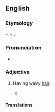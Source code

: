 ==English==

===Etymology===
{{etyl|grc}} {{term|κῦμα|tr=kuma||wave|sc=polytonic|lang=grc}} + {{term|τρίχινος|tr=trichinos||of hair|sc=polytonic|lang=grc}} + {{suffix||ous|lang=en}}.

===Pronunciation===
* {{IPA|/saɪˈmɒtɹɨkəs/}}

===Adjective===
{{en-adj|-}}

# {{anthropology}} Having wavy [[hair]].
#* {{quote-book|title=Man, Volumes 7-8|author=Royal Anthropological Institute of Great Britain and Ireland|url=http://books.google.com/books?id=OVUxAAAAMAAJ&dq=cymotrichous&pg=RA1-PA123#v=onepage&q=cymotrichous&f=false|page=123|passage=The hair is '''cymotrichous''': one had flat wavy hair, in 19 it was very wavy, and in 7 it was markedly curly.|year=1907}}

====Translations====
{{trans-top|having wavy hair}}
{{trans-mid}}
{{trans-bottom}}